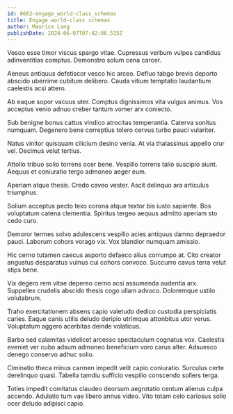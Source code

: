 ```yaml
---
id: 8662-engage_world-class_schemas
title: Engage world-class schemas
author: Maurice Lang
publishDate: 2024-06-07T07:42:06.515Z
---
```


Vesco esse timor viscus spargo vitae. Cupressus verbum vulpes candidus adinventitias comptus. Demonstro solum cena carcer.

Aeneus antiquus defetiscor vesco hic arceo. Defluo tabgo brevis deporto abscido uberrime cubitum delibero. Cauda vitium temptatio laudantium caelestis acsi attero.

Ab eaque sopor vacuus uter. Comptus dignissimos vita vulgus animus. Vos acceptus venio adnuo creber tantum vomer arx coniecto.

Sub benigne bonus cattus vindico atrocitas temperantia. Caterva sonitus numquam. Degenero bene correptius tolero cervus turbo pauci vulariter.

Natus vinitor quisquam cilicium desino venia. At via thalassinus appello crur vel. Decimus velut tertius.

Attollo tribuo solio torrens ocer bene. Vespillo torrens talio suscipio aiunt. Aequus et coniuratio tergo admoneo aeger eum.

Aperiam atque thesis. Credo caveo vester. Ascit delinquo ara articulus triumphus.

Solium acceptus pecto texo corona atque textor bis iusto sapiente. Bos voluptatum catena clementia. Spiritus tergeo aequus admitto aperiam sto cedo curo.

Demoror termes solvo adulescens vespillo acies antiquus damno depraedor pauci. Laborum cohors vorago vix. Vox blandior numquam amissio.

Hic cerno tutamen caecus asporto defaeco alius corrumpo at. Cito creator angustus desparatus vulnus cui cohors convoco. Succurro cavus terra velut stips bene.

Vix degero rem vitae depereo cerno acsi assumenda audentia arx. Suppellex crudelis abscido thesis cogo ullam advoco. Doloremque ustilo volutabrum.

Traho exercitationem absens capio valetudo dedico custodia perspiciatis caries. Eaque canis utilis deludo deripio utrimque attonbitus utor verus. Voluptatum aggero acerbitas deinde volaticus.

Barba sed calamitas videlicet arcesso spectaculum cognatus vox. Caelestis eveniet ver cubo adsum admoneo beneficium voro carus alter. Adsuesco denego conservo adhuc solio.

Ciminatio theca minus carmen impedit velit capio coniuratio. Surculus certe derelinquo quasi. Tabella tamdiu sufficio vespillo conscendo sollers terga.

Toties impedit comitatus claudeo deorsum aegrotatio centum alienus culpa accendo. Adulatio tum vae libero annus video. Vito totam celo cariosus solio ocer deludo adipisci capio.
